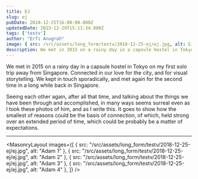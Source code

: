 ```yaml
---
title: EJ
slug: ej
pubDate: 2018-12-25T16:00:00.000Z
updatedDate: 2023-12-29T15:11:34.000Z
tags: ['testv']
author: "Erfi Anugrah"
image: { src: /src/assets/long_form/testv/2018-12-25-ej/ej.jpg, alt: EJ 4, positionx: 45%, positiony: 20% }
description: We met in 2015 on a rainy day in a capsule hostel in Tokyo on my first solo trip away from Singapore. Connected in our love for the city, and for visual storytelling. We kept in touch sporadically, and met again for the second time in a long while back in Singapore.
---
```


We met in 2015 on a rainy day in a capsule hostel in Tokyo on my first solo trip away from Singapore. Connected in our love for the city, and for visual storytelling. We kept in touch sporadically, and met again for the second time in a long while back in Singapore.

Seeing each other again, after all that time, and talking about the things we have been through and accomplished, in many ways seems surreal even as I took these photos of him, and as I write this. It goes to show how the smallest of reasons could be the basis of connection, of which, held strong over an extended period of time, which could be probably be a matter of expectations.

---

<MasonryLayout images={[
    { src: "/src/assets/long_form/testv/2018-12-25-ej/ej.jpg", alt: "Adam 1" },
    { src: "/src/assets/long_form/testv/2018-12-25-ej/ej.jpg", alt: "Adam 2" },
    { src: "/src/assets/long_form/testv/2018-12-25-ej/ej.jpg", alt: "Adam 3" },
    { src: "/src/assets/long_form/testv/2018-12-25-ej/ej.jpg", alt: "Adam 4" },
]} />